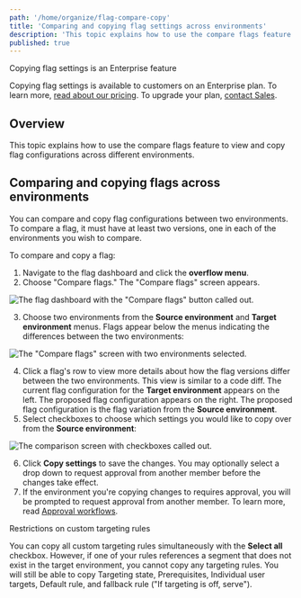 ```yaml
---
path: '/home/organize/flag-compare-copy'
title: 'Comparing and copying flag settings across environments'
description: 'This topic explains how to use the compare flags feature to view and copy flag configurations across different environments.'
published: true
---
```


<Callout intent="primary">
<CalloutTitle>Copying flag settings is an Enterprise feature</CalloutTitle>
<CalloutDescription>

Copying flag settings is available to customers on an Enterprise plan. To learn more, [read about our pricing](https://launchdarkly.com/pricing/). To upgrade your plan, [contact Sales](https://launchdarkly.com/contact-sales/).

</CalloutDescription>
</Callout>

## Overview

This topic explains how to use the compare flags feature to view and copy flag configurations across different environments.

## Comparing and copying flags across environments

You can compare and copy flag configurations between two environments. To compare a flag, it must have at least two versions, one in each of the environments you wish to compare.

To compare and copy a flag:

1. Navigate to the flag dashboard and click the **overflow menu**.
2. Choose "Compare flags." The "Compare flags" screen appears.

![The flag dashboard with the "Compare flags" button called out.](flag-compare-callout.png)

3. Choose two environments from the **Source environment** and **Target environment** menus. Flags appear below the menus indicating the differences between the two environments:

![The "Compare flags" screen with two environments selected.](flag-comparing-two-environments.png)


4. Click a flag's row to view more details about how the flag versions differ between the two environments. This view is similar to a code diff. The current flag configuration for the **Target environment** appears on the left. The proposed flag configuration appears on the right. The proposed flag configuration is the flag variation from the **Source environment**.
5. Select checkboxes to choose which settings you would like to copy over from the **Source environment**:

![The comparison screen with checkboxes called out.](flag-copy-options-callout.png)

6. Click **Copy settings** to save the changes. You may optionally select a drop down to request approval from another member before the changes take effect.
7. If the environment you're copying changes to requires approval, you will be prompted to request approval from another member. To learn more, read [Approval workflows](/home/feature-workflows/approvals).

<Callout intent="alert">
<CalloutTitle>Restrictions on custom targeting rules</CalloutTitle>
<CalloutDescription>

You can copy all custom targeting rules simultaneously with the **Select all** checkbox. However, if one of your rules references a segment that does not exist in the target environment, you cannot copy any targeting rules. You will still be able to copy Targeting state, Prerequisites, Individual user targets, Default rule, and fallback rule ("If targeting is off, serve").

</CalloutDescription>
</Callout>
